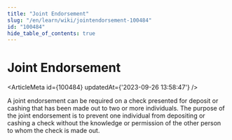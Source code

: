 ```yaml
---
title: "Joint Endorsement"
slug: "/en/learn/wiki/jointendorsement-100484"
id: "100484"
hide_table_of_contents: true
---
```



# Joint Endorsement

<ArticleMeta id={100484} updatedAt={'2023-09-26 13:58:47'} />
<div className='border-solid border-b border-t-0 my-4 border-[var(--ifm-color-gray-300)]' />

A joint endorsement can be required on a check presented for deposit or cashing that has been made out to two or more individuals. The purpose of the joint endorsement is to prevent one individual from depositing or cashing a check without the knowledge or permission of the other person to whom the check is made out.
